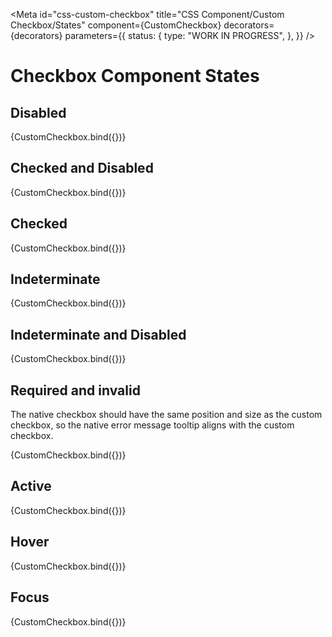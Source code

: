 <!-- @license CC0-1.0 -->


<Meta
  id="css-custom-checkbox"
  title="CSS Component/Custom Checkbox/States"
  component={CustomCheckbox}
  decorators={decorators}
  parameters={{
    status: {
      type: "WORK IN PROGRESS",
    },
  }}
/>

# Checkbox Component States

## Disabled

<Canvas>
  <Story
    name="Disabled"
    args={{
      disabled: true,
    }}
  >
    {CustomCheckbox.bind({})}
  </Story>
</Canvas>

## Checked and Disabled

<Canvas>
  <Story
    name="checked and disabled"
    args={{
      ...defaultArgs,
      disabled: true,
      checked: true,
    }}
  >
    {CustomCheckbox.bind({})}
  </Story>
</Canvas>

## Checked

<Canvas>
  <Story
    name="Checked"
    args={{
      checked: true,
    }}
  >
    {CustomCheckbox.bind({})}
  </Story>
</Canvas>

## Indeterminate

<Canvas>
  <Story
    name="Indeterminate"
    args={{
      indeterminate: true,
    }}
  >
    {CustomCheckbox.bind({})}
  </Story>
</Canvas>

## Indeterminate and Disabled

<Canvas>
  <Story
    name="Indeterminate and Disabled"
    args={{
      indeterminate: true,
      disabled: true,
    }}
  >
    {CustomCheckbox.bind({})}
  </Story>
</Canvas>

## Required and invalid

The native checkbox should have the same position and size as the custom checkbox, so the native error message tooltip aligns with the custom checkbox.

<Canvas>
  <Story
    name="Required and Invalid"
    args={{
      invalid: true,
      required: true,
    }}
  >
    {CustomCheckbox.bind({})}
  </Story>
</Canvas>

## Active

<Canvas>
  <Story
    name="active"
    parameters={{
      pseudo: { active: true },
    }}
    args={{
      ...defaultArgs,
    }}
  >
    {CustomCheckbox.bind({})}
  </Story>
</Canvas>

## Hover

<Canvas>
  <Story
    name="hover"
    parameters={{
      pseudo: { hover: true },
    }}
    args={{
      ...defaultArgs,
    }}
  >
    {CustomCheckbox.bind({})}
  </Story>
</Canvas>

## Focus

<Canvas>
  <Story
    name="focus"
    args={{
      ...defaultArgs,
    }}
  >
    {CustomCheckbox.bind({})}
  </Story>
</Canvas>
